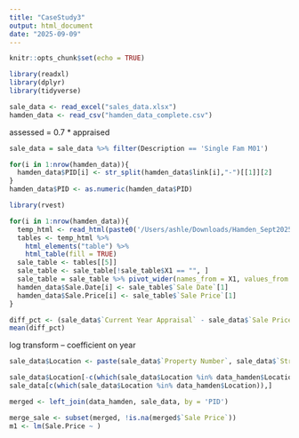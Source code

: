 ```yaml
---
title: "CaseStudy3"
output: html_document
date: "2025-09-09"
---
```


```r
knitr::opts_chunk$set(echo = TRUE)
```

```r
library(readxl)
library(dplyr)
library(tidyverse)
```

```r
sale_data <- read_excel("sales_data.xlsx")
hamden_data <- read_csv("hamden_data_complete.csv")
```
assessed = 0.7 * appraised

```r
sale_data = sale_data %>% filter(Description == 'Single Fam M01')
```

```r
for(i in 1:nrow(hamden_data)){
  hamden_data$PID[i] <- str_split(hamden_data$link[i],"-")[[1]][2]
}
hamden_data$PID <- as.numeric(hamden_data$PID)
```

```r
library(rvest)

for(i in 1:nrow(hamden_data)){
  temp_html <- read_html(paste0('/Users/ashle/Downloads/Hamden_Sept2025/',hamden_data$PID[i],'.html'))
  tables <- temp_html %>% 
    html_elements("table") %>%   
    html_table(fill = TRUE)
  sale_table <- tables[[5]]
  sale_table <- sale_table[!sale_table$X1 == "", ] 
  sale_table = sale_table %>% pivot_wider(names_from = X1, values_from = X2)
  hamden_data$Sale.Date[i] <- sale_table$`Sale Date`[1]
  hamden_data$Sale.Price[i] <- sale_table$`Sale Price`[1]
}
```


```r
diff_pct <- (sale_data$`Current Year Appraisal` - sale_data$`Sale Price`)/sale_data$`Sale Price`
mean(diff_pct)

```
log transform -- coefficient on year

```r
sale_data$Location <- paste(sale_data$`Property Number`, sale_data$`Street Name`)
```
```r
sale_data$Location[-c(which(sale_data$Location %in% data_hamden$Location))]
sale_data[c(which(sale_data$Location %in% data_hamden$Location)),]
```

```r
merged <- left_join(data_hamden, sale_data, by = 'PID')
```

```r
merge_sale <- subset(merged, !is.na(merged$`Sale Price`))
m1 <- lm(Sale.Price ~ )
```

